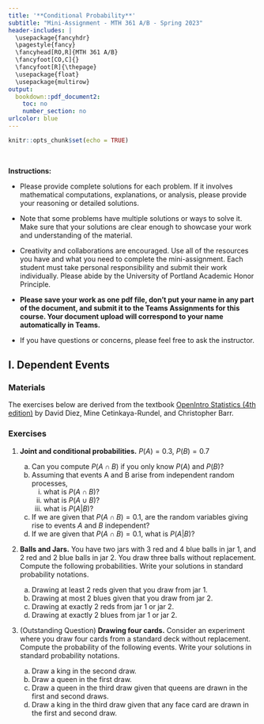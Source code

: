 ```yaml
---
title: '**Conditional Probability**'
subtitle: "Mini-Assignment - MTH 361 A/B - Spring 2023"
header-includes: |
  \usepackage{fancyhdr}
  \pagestyle{fancy}
  \fancyhead[RO,R]{MTH 361 A/B}
  \fancyfoot[CO,C]{}
  \fancyfoot[R]{\thepage}
  \usepackage{float}
  \usepackage{multirow}
output:
  bookdown::pdf_document2:
    toc: no
    number_section: no
urlcolor: blue
---
```


```r
knitr::opts_chunk$set(echo = TRUE)
```

\

**Instructions:**
 
 * Please provide complete solutions for each problem. If it involves mathematical computations, explanations, or analysis, please provide your reasoning or detailed solutions.
 
 * Note that some problems have multiple solutions or ways to solve it. Make sure that your solutions are clear enough to showcase your work and understanding of the material.
 
 * Creativity and collaborations are encouraged. Use all of the resources you have and what you need to complete the mini-assignment. Each student must take personal responsibility and submit their work individually. Please abide by the University of Portland Academic Honor Principle.
 
 * **Please save your work as one pdf file, don't put your name in any part of the document, and submit it to the Teams Assignments for this course. Your document upload will correspond to your name automatically in Teams.**
 
 * If you have questions or concerns, please feel free to ask the instructor.

\newpage

## I. Dependent Events

### Materials

The exercises below are derived from the textbook [OpenIntro Statistics (4th edition)](https://www.openintro.org/book/os/){target="_blank"} by David Diez, Mine Cetinkaya-Rundel, and Christopher Barr.

### Exercises

1. **Joint and conditional probabilities.** $P(A) = 0.3$, $P(B) = 0.7$

    a. Can you compute $P(A \cap B)$ if you only know $P(A)$ and $P(B)$?
    b. Assuming that events A and B arise from independent random processes,
        i. what is $P(A \cap B)$?
        ii. what is $P(A \cup B)$?
        iii. what is $P(A|B)$?
    c. If we are given that $P(A \cap B) = 0.1$, are the random variables giving rise to events $A$ and $B$ independent?
    d. If we are given that $P(A \cap B) = 0.1$, what is $P(A|B)$?

2. **Balls and Jars.** You have two jars with 3 red and 4 blue balls in jar 1, and 2 red and 2 blue balls in jar 2. You draw three balls without replacement. Compute the following probabilities. Write your solutions in standard probability notations.

    a. Drawing at least 2 reds given that you draw from jar 1.
    b. Drawing at most 2 blues given that you draw from jar 2.
    c. Drawing at exactly 2 reds from jar 1 or jar 2.
    d. Drawing at exactly 2 blues from jar 1 or jar 2.
    
3. (Outstanding Question) **Drawing four cards.** Consider an experiment where you draw four cards from a standard deck without replacement. Compute the probability of the following events. Write your solutions in standard probability notations.

    a. Draw a king in the second draw.
    b. Draw a queen in the first draw.
    c. Draw a queen in the third draw given that queens are drawn in the first and second draws.
    d. Draw a king in the third draw given that any face card are drawn in the first and second draw.
